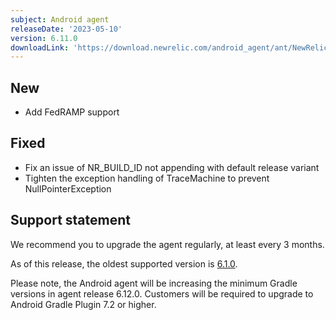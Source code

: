```yaml
---
subject: Android agent
releaseDate: '2023-05-10'
version: 6.11.0
downloadLink: 'https://download.newrelic.com/android_agent/ant/NewRelic_Android_Agent_6.11.0.zip'
---
```


## New

* Add FedRAMP support

## Fixed

* Fix an issue of NR_BUILD_ID not appending with default release variant
* Tighten the exception handling of TraceMachine to prevent NullPointerException

## Support statement

We recommend you to upgrade the agent regularly, at least every 3 months.

As of this release, the oldest supported version is [6.1.0](/docs/release-notes/mobile-release-notes/android-release-notes/android-610).

<Callout variant="important">
  Please note, the Android agent will be increasing the minimum Gradle versions in agent release 6.12.0. Customers will be required to upgrade to Android Gradle Plugin 7.2 or higher.
</Callout>
